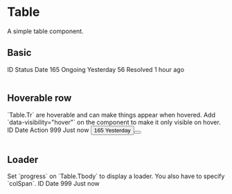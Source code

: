 
<Meta title="Components/Table" component={Table} />

# Table

<Description>A simple table component.</Description>

## Basic

<Canvas>
  <Story name="basic">
    <Table>
      <Table.Thead>
        <Table.Tr>
          <Table.Th>ID</Table.Th>
          <Table.Th>Status</Table.Th>
          <Table.Th>Date</Table.Th>
        </Table.Tr>
      </Table.Thead>
      <Table.Tbody>
        <Table.Tr>
          <Table.Td>165</Table.Td>
          <Table.Td>Ongoing</Table.Td>
          <Table.Td>Yesterday</Table.Td>
        </Table.Tr>
        <Table.Tr>
          <Table.Td>56</Table.Td>
          <Table.Td>Resolved</Table.Td>
          <Table.Td>1 hour ago</Table.Td>
        </Table.Tr>
      </Table.Tbody>
    </Table>
  </Story>
</Canvas>

## Hoverable row

<Description>
  `Table.Tr` are hoverable and can make things appear when hovered. Add
  `data-visibility="hover"` on the component to make it only visible on hover.
</Description>

<Canvas>
  <Story name="hoverable">
    <Table>
      <Table.Thead>
        <Table.Tr>
          <Table.Th>ID</Table.Th>
          <Table.Th>Date</Table.Th>
          <Table.Th>Action</Table.Th>
        </Table.Tr>
      </Table.Thead>
      <Table.Tbody>
        <Table.Tr>
          <Table.Td>999</Table.Td>
          <Table.Td>Just now</Table.Td>
          <Table.Td>
            <Button size="sm" icon="eye" data-visibility="hover" />
          </Table.Td>
        </Table.Tr>
        <Table.Tr>
          <Table.Td>165</Table.Td>
          <Table.Td>Yesterday</Table.Td>
          <Table.Td>
            <Button size="sm" icon="eye" data-visibility="hover" />
          </Table.Td>
        </Table.Tr>
      </Table.Tbody>
    </Table>
  </Story>
</Canvas>

## Loader

<Description>
  Set `progress` on `Table.Tbody` to display a loader. You also have to specify
  `colSpan`.
</Description>

<Canvas>
  <Story name="loader">
    <Table>
      <Table.Thead>
        <Table.Tr>
          <Table.Th>ID</Table.Th>
          <Table.Th>Date</Table.Th>
        </Table.Tr>
      </Table.Thead>
      <Table.Tbody progress colSpan={2}>
        <Table.Tr>
          <Table.Td>999</Table.Td>
          <Table.Td>Just now</Table.Td>
        </Table.Tr>
      </Table.Tbody>
    </Table>
  </Story>
</Canvas>
